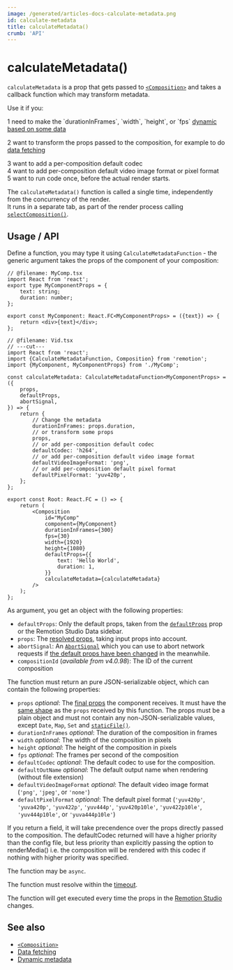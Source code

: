 ```yaml
---
image: /generated/articles-docs-calculate-metadata.png
id: calculate-metadata
title: calculateMetadata()
crumb: 'API'
---
```


# calculateMetadata()<AvailableFrom v="4.0.0" />

`calculateMetadata` is a prop that gets passed to [`<Composition>`](/docs/composition) and takes a callback function which may transform metadata.

Use it if you:

<div>
  <Step>1</Step> need to make the `durationInFrames`, `width`, `height`, or `fps` <a href="/docs/dynamic-metadata">dynamic based on some data</a>
</div>
<div>

<Step>2</Step> want to transform the props passed to the composition, for example to do <a href="/docs/data-fetching">data fetching</a>
</div>
<div>
<Step>3</Step> want to add a per-composition default codec
</div>
<div>
<Step>4</Step> want to add per-composition default video image format or pixel format
</div>
<div>
<Step>5</Step> want to run code once, before the actual render starts.
</div>

The `calculateMetadata()` function is called a single time, independently from the concurrency of the render.  
It runs in a separate tab, as part of the render process calling [`selectComposition()`](/docs/renderer/select-composition).

## Usage / API

Define a function, you may type it using `CalculateMetadataFunction` - the generic argument takes the props of the component of your composition:

```tsx twoslash title="src/Root.tsx"
// @filename: MyComp.tsx
import React from 'react';
export type MyComponentProps = {
	text: string;
	duration: number;
};

export const MyComponent: React.FC<MyComponentProps> = ({text}) => {
	return <div>{text}</div>;
};

// @filename: Vid.tsx
// ---cut---
import React from 'react';
import {CalculateMetadataFunction, Composition} from 'remotion';
import {MyComponent, MyComponentProps} from './MyComp';

const calculateMetadata: CalculateMetadataFunction<MyComponentProps> = ({
	props,
	defaultProps,
	abortSignal,
}) => {
	return {
		// Change the metadata
		durationInFrames: props.duration,
		// or transform some props
		props,
		// or add per-composition default codec
		defaultCodec: 'h264',
		// or add per-composition default video image format
		defaultVideoImageFormat: 'png',
		// or add per-composition default pixel format
		defaultPixelFormat: 'yuv420p',
	};
};

export const Root: React.FC = () => {
	return (
		<Composition
			id="MyComp"
			component={MyComponent}
			durationInFrames={300}
			fps={30}
			width={1920}
			height={1080}
			defaultProps={{
				text: 'Hello World',
				duration: 1,
			}}
			calculateMetadata={calculateMetadata}
		/>
	);
};
```

As argument, you get an object with the following properties:

- `defaultProps`: Only the default props, taken from the [`defaultProps`](/docs/composition#defaultprops) prop or the Remotion Studio Data sidebar.
- `props`: The [resolved props](/docs/props-resolution), taking input props into account.
- `abortSignal`: An [`AbortSignal`](https://developer.mozilla.org/en-US/docs/Web/API/AbortSignal) which you can use to abort network requests if [the default props have been changed](/docs/data-fetching#aborting-stale-requests) in the meanwhile.
- `compositionId` (_available from v4.0.98_): The ID of the current composition

The function must return an pure JSON-serializable object, which can contain the following properties:

- `props` _optional_: The [final props](/docs/props-resolution) the component receives. It must have the [same shape](/docs/data-fetching#usage) as the `props` received by this function. The props must be a plain object and must not contain any non-JSON-serializable values, except `Date`, `Map`, `Set` and [`staticFile()`](/docs/staticfile).
- `durationInFrames` _optional_: The duration of the composition in frames
- `width` _optional_: The width of the composition in pixels
- `height` _optional_: The height of the composition in pixels
- `fps` _optional_: The frames per second of the composition
- `defaultCodec` _optional_: The default codec to use for the composition.
- `defaultOutName` _optional_: The default output name when rendering (without file extension) <AvailableFrom v="4.0.268" />
- `defaultVideoImageFormat` _optional_: The default video image format (`'png'`, `'jpeg'`, or `'none'`) <AvailableFrom v="4.0.316" />
- `defaultPixelFormat` _optional_: The default pixel format (`'yuv420p'`, `'yuva420p'`, `'yuv422p'`, `'yuv444p'`, `'yuv420p10le'`, `'yuv422p10le'`, `'yuv444p10le'`, or `'yuva444p10le'`) <AvailableFrom v="4.0.316" />

If you return a field, it will take precendence over the props directly passed to the composition. The defaultCodec returned will have a higher priority than the config file, but less priority than explicitly passing the option to renderMedia() i.e. the composition will be rendered with this codec if nothing with higher priority was specified.

The function may be `async`.

The function must resolve within the [timeout](/docs/delay-render#timeout).

The function will get executed every time the props in the [Remotion Studio](/docs/visual-editing) changes.

## See also

- [`<Composition>`](/docs/composition)
- [Data fetching](/docs/data-fetching)
- [Dynamic metadata](/docs/dynamic-metadata)
